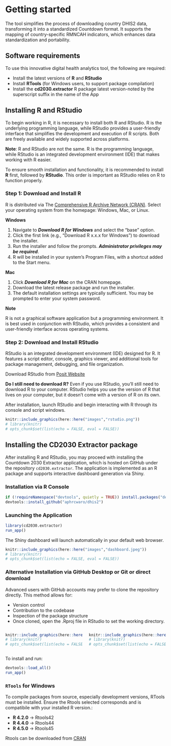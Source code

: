 # Getting started

The tool simplifies the process of downloading country DHIS2 data, transforming it into a standardized Countdown format. It supports the mapping of country-specific RMNCAH indicators, which enhances data standardization and portability.

## Software requirements {#sec-software-requirements}

To use this innovative digital health analytics tool, the following are required:

-   Install the latest versions of **R** and **RStudio**
-   Install **RTools** (for Windows users, to support package compilation)
-   Install the **cd2030.extractor** R package latest version-noted by the superscript suffix in the name of the App

## Installing R and RStudio {#sec-instal-r}

To begin working in R, it is necessary to install both R and RStudio. R is the underlying programming language, while RStudio provides a user-friendly interface that simplifies the development and execution of R scripts. Both are freely available and widely supported across platforms.

**Note**: R and RStudio are not the same. R is the programming language, while RStudio is an integrated development environment (IDE) that makes working with R easier.

To ensure smooth installation and functionality, it is recommended to install **R** first, followed by **RStudio**. This order is important as RStudio relies on R to function properly.

### Step 1: Download and Install R

R is distributed via The [Comprehensive R Archive Network (CRAN)](https://cran.r-project.org/). Select your operating system from the homepage: Windows, Mac, or Linux.

**Windows**

1.  Navigate to ***Download R for Windows*** and select the “base” option.
2.  Click the first link (e.g., “Download R x.x.x for Windows”) to download the installer.
3.  Run the installer and follow the prompts. ***Administrator privileges may be required***.
4.  R will be installed in your system's Program Files, with a shortcut added to the Start menu.

**Mac**

1.  Click ***Download R for Mac*** on the CRAN homepage.
2.  Download the latest release package and run the installer.
3.  The default installation settings are typically sufficient. You may be prompted to enter your system password.

**Note**

R is not a graphical software application but a programming environment. It is best used in conjunction with RStudio, which provides a consistent and user-friendly interface across operating systems.

### Step 2: Download and Install RStudio

RStudio is an integrated development environment (IDE) designed for R. It features a script editor, console, graphics viewer, and additional tools for package management, debugging, and file organization.

Download RStudio from [Posit Website](https://posit.co/downloads/)

**Do I still need to download R?** Even if you use RStudio, you’ll still need to download R to your computer. RStudio helps you use the version of R that lives on your computer, but it doesn’t come with a version of R on its own.

After installation, launch RStudio and begin interacting with R through its console and script windows.

```r
knitr::include_graphics(here::here("images","rstudio.png"))
# library(knitr)
# opts_chunk$set(list(echo = FALSE, eval = FALSE))
```

## Installing the CD2030 Extractor package {#sec-instal-cd2030-extractor}

After installing R and RStudio, you may proceed with installing the Countdown 2030 Extractor application, which is hosted on GitHub under the repository `cd2030.extractor`. The application is implemented as an R package and supports interactive dashboard generation via Shiny.

### Installation via R Console

```r

if (!requireNamespace("devtools", quietly = TRUE)) install.packages("devtools")
devtools::install_github("aphrcwaro/dhis2")
```

### Launching the Application

```r
library(cd2030.extractor)
run_app()
```

The Shiny dashboard will launch automatically in your default web browser.

```r
knitr::include_graphics(here::here("images","dashboard.jpeg"))
# library(knitr)
# opts_chunk$set(list(echo = FALSE, eval = FALSE))
```

### Alternative Installation via GitHub Desktop or Git or direct download

Advanced users with GitHub accounts may prefer to clone the repository directly. This method allows for:

-   Version control
-   Contribution to the codebase
-   Inspection of the package structure
-   Once cloned, open the .Rproj file in RStudio to set the working directory.

::::: columns
::: {.column width="50%"}
```r
knitr::include_graphics(here::here("images","github-repo.png"))
# library(knitr)
# opts_chunk$set(list(echo = FALSE, eval = FALSE))
```
:::

::: {.column width="50%"}
```r
knitr::include_graphics(here::here("images","project-file.png"))
# library(knitr)
# opts_chunk$set(list(echo = FALSE, eval = FALSE))
```
:::
:::::

To install and run:

```r
devtools::load_all()
run_app()
```

### `RTools` for Windows

To compile packages from source, especially development versions, RTools must be installed. Ensure the Rtools selected corresponds and is compatibile with your installed R version.:

-   **R 4.2.0** → Rtools42
-   **R 4.4.0** → Rtools44
-   **R 4.5.0** → Rtools45

Rtools can be downloaded from [CRAN](https://cran.r-project.org/bin/windows/Rtools/)
